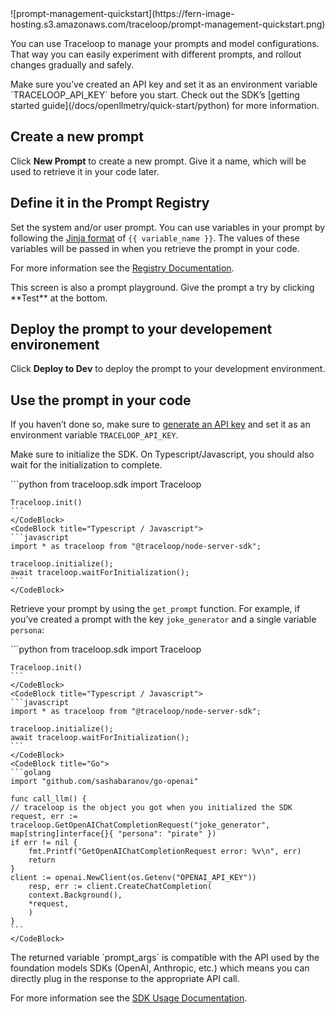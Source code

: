<Frame>
![prompt-management-quickstart](https://fern-image-hosting.s3.amazonaws.com/traceloop/prompt-management-quickstart.png)
</Frame>

You can use Traceloop to manage your prompts and model configurations. That way you can easily experiment with different prompts, and rollout changes gradually and safely.

<Callout intent="info">
Make sure you’ve created an API key and set it as an environment variable `TRACELOOP_API_KEY` before you start. Check out the SDK’s [getting started guide](/docs/openllmetry/quick-start/python) for more information.
</Callout>

## Create a new prompt

Click **New Prompt** to create a new prompt. Give it a name, which will be used to retrieve it in your code later.

## Define it in the Prompt Registry

Set the system and/or user prompt. You can use variables in your prompt by following the [Jinja format](https://jinja.palletsprojects.com/en/3.1.x/templates/) of `{{ variable_name }}`. The values of these variables will be passed in when you retrieve the prompt in your code.

For more information see the [Registry Documentation](/prompt-registry).

<Callout intent="info" icon="fa-light fa-lightbulb">
This screen is also a prompt playground. Give the prompt a try by clicking **Test** at the bottom.
</Callout>

## Deploy the prompt to your developement environement

Click **Deploy to Dev** to deploy the prompt to your development environment.

## Use the prompt in your code

If you haven’t done so, make sure to [generate an API key](https://app.traceloop.com/settings/api-keys) and set it as an environment variable `TRACELOOP_API_KEY`.

Make sure to initialize the SDK. On Typescript/Javascript, you should also wait for the initialization to complete.

<CodeBlocks>
    <CodeBlock title="Python">
    ```python
    from traceloop.sdk import Traceloop

    Traceloop.init()
    ```
    </CodeBlock>
    <CodeBlock title="Typescript / Javascript">
    ```javascript
    import * as traceloop from "@traceloop/node-server-sdk";

    traceloop.initialize();
    await traceloop.waitForInitialization();
    ```
    </CodeBlock>
</CodeBlocks>

Retrieve your prompt by using the `get_prompt` function. For example, if you’ve created a prompt with the key `joke_generator` and a single variable `persona`:

<CodeBlocks>
    <CodeBlock title="Python">
    ```python
    from traceloop.sdk import Traceloop

    Traceloop.init()
    ```
    </CodeBlock>
    <CodeBlock title="Typescript / Javascript">
    ```javascript
    import * as traceloop from "@traceloop/node-server-sdk";

    traceloop.initialize();
    await traceloop.waitForInitialization();
    ```
    </CodeBlock>
    <CodeBlock title="Go">
    ```golang
    import "github.com/sashabaranov/go-openai"

    func call_llm() {
    // traceloop is the object you got when you initialized the SDK
    request, err := traceloop.GetOpenAIChatCompletionRequest("joke_generator", map[string]interface{}{ "persona": "pirate" })
    if err != nil {
        fmt.Printf("GetOpenAIChatCompletionRequest error: %v\n", err)
        return
    }
    client := openai.NewClient(os.Getenv("OPENAI_API_KEY"))
        resp, err := client.CreateChatCompletion(
        context.Background(),
        *request,
        )
    }
    ```
    </CodeBlock>
</CodeBlocks>

<Callout intent="info">
The returned variable `prompt_args` is compatible with the API used by the foundation models SDKs (OpenAI, Anthropic, etc.) which means you can directly plug in the response to the appropriate API call.
</Callout>

For more information see the [SDK Usage Documentation](/fetching-prompts).